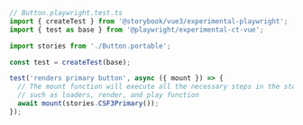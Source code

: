 ```ts
// Button.playwright.test.ts
import { createTest } from '@storybook/vue3/experimental-playwright';
import { test as base } from '@playwright/experimental-ct-vue';

import stories from './Button.portable';

const test = createTest(base);

test('renders primary button', async ({ mount }) => {
  // The mount function will execute all the necessary steps in the story,
  // such as loaders, render, and play function
  await mount(stories.CSF3Primary());
});
```

